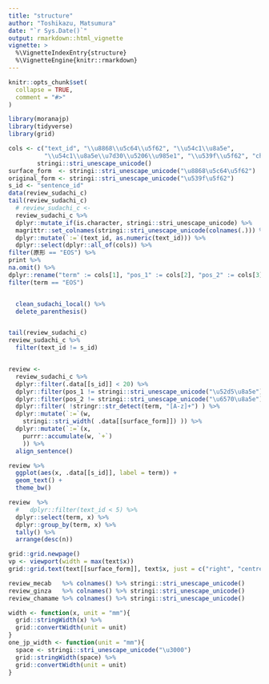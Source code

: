 ```yaml
---
title: "structure"
author: "Toshikazu, Matsumura"
date: "`r Sys.Date()`"
output: rmarkdown::html_vignette
vignette: >
  %\VignetteIndexEntry{structure}
  %\VignetteEngine{knitr::rmarkdown}
---
```



```r
knitr::opts_chunk$set(
  collapse = TRUE,
  comment = "#>"
)
```

```r
library(moranajp)
library(tidyverse)
library(grid)
```

```r
cols <- c("text_id", "\\u8868\\u5c64\\u5f62", "\\u54c1\\u8a5e", 
          "\\u54c1\\u8a5e\\u7d30\\u5206\\u985e1", "\\u539f\\u5f62", "chap") %>%
        stringi::stri_unescape_unicode()
surface_form  <- stringi::stri_unescape_unicode("\u8868\u5c64\u5f62")
original_form <- stringi::stri_unescape_unicode("\u539f\u5f62")
s_id <- "sentence_id"
data(review_sudachi_c)
tail(review_sudachi_c)
  # review_sudachi_c <- 
  review_sudachi_c %>%
  dplyr::mutate_if(is.character, stringi::stri_unescape_unicode) %>%
  magrittr::set_colnames(stringi::stri_unescape_unicode(colnames(.))) %>%
  dplyr::mutate(`:=`(text_id, as.numeric(text_id))) %>%
  dplyr::select(dplyr::all_of(cols)) %>%
filter(原形 == "EOS") %>%
print %>%
na.omit() %>%
dplyr::rename("term" := cols[1], "pos_1" := cols[2], "pos_2" := cols[3]) %>%
filter(term == "EOS")


  clean_sudachi_local() %>%
  delete_parenthesis()


tail(review_sudachi_c)
review_sudachi_c %>%
  filter(text_id != s_id)


review <- 
  review_sudachi_c %>%
  dplyr::filter(.data[[s_id]] < 20) %>%
  dplyr::filter(pos_1 != stringi::stri_unescape_unicode("\u52d5\u8a5e")) %>%
  dplyr::filter(pos_2 != stringi::stri_unescape_unicode("\u6570\u8a5e")) %>%
  dplyr::filter( !stringr::str_detect(term, "[A-z]+") ) %>%
  dplyr::mutate(`:=`(w, 
    stringi::stri_width( .data[[surface_form]]) )) %>%
  dplyr::mutate(`:=`(x, 
    purrr::accumulate(w, `+`) 
    )) %>%
  align_sentence()

review %>%
  ggplot(aes(x, .data[[s_id]], label = term)) + 
  geom_text() + 
  theme_bw()
```

```r
review  %>%
  #   dplyr::filter(text_id < 5) %>%
  dplyr::select(term, x) %>%
  dplyr::group_by(term, x) %>%
  tally() %>%
  arrange(desc(n))

grid::grid.newpage()
vp <- viewport(width = max(text$x))
grid::grid.text(text[[surface_form]], text$x, just = c("right", "centre"), vp = vp)

```

```r
review_mecab   %>% colnames() %>% stringi::stri_unescape_unicode()
review_ginza   %>% colnames() %>% stringi::stri_unescape_unicode()
review_chamame %>% colnames() %>% stringi::stri_unescape_unicode()
```

```r
width <- function(x, unit = "mm"){
  grid::stringWidth(x) %>%
  grid::convertWidth(unit = unit)
}
one_jp_width <- function(unit = "mm"){
  space <- stringi::stri_unescape_unicode("\u3000") 
  grid::stringWidth(space) %>%
  grid::convertWidth(unit = unit)
}
```
